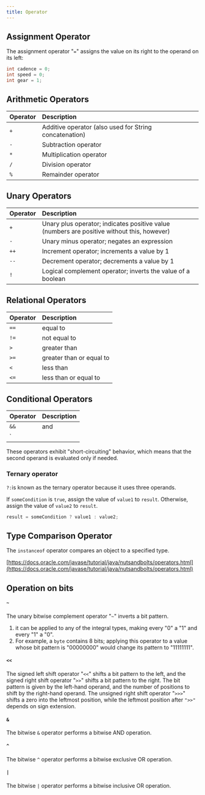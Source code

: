```yaml
---
title: Operator
---
```



## Assignment Operator

The assignment operator "`=`" assigns the value on its right to the operand on its left:

```java
int cadence = 0;
int speed = 0;
int gear = 1;
```

## Arithmetic Operators

| Operator | Description |
| :--- | :--- |
| `+` | Additive operator \(also used for String concatenation\) |
| `-` | Subtraction operator |
| `*` | Multiplication operator |
| `/` | Division operator |
| `%` | Remainder operator |

## Unary Operators

| Operator | Description |
| :--- | :--- |
| `+` | Unary plus operator; indicates positive value \(numbers are positive without this, however\) |
| `-` | Unary minus operator; negates an expression |
| `++` | Increment operator; increments a value by 1 |
| `--` | Decrement operator; decrements a value by 1 |
| `!` | Logical complement operator; inverts the value of a boolean |

## Relational Operators

| Operator | Description |
| :--- | :--- |
| `==` | equal to |
| `!=` | not equal to |
| `>` | greater than |
| `>=` | greater than or equal to |
| `<` | less than |
| `<=` | less than or equal to |

## Conditional Operators

| Operator | Description |
| :--- | :--- |
| `&&` | and |
| `||` | or |

These operators exhibit "short-circuiting" behavior, which means that the second operand is evaluated only if needed.

### Ternary operator

`?:`is known as the ternary operator because it uses three operands.

If `someCondition` is `true`, assign the value of `value1` to `result`. Otherwise, assign the value of `value2` to `result`.

```java
result = someCondition ? value1 : value2;
```

## Type Comparison Operator

The `instanceof` operator compares an object to a specified type.



[https://docs.oracle.com/javase/tutorial/java/nutsandbolts/operators.html](https://docs.oracle.com/javase/tutorial/java/nutsandbolts/operators.html)

## Operation on bits

#### `~`

The unary bitwise complement operator "`~`" inverts a bit pattern.

1. it can be applied to any of the integral types, making every "0" a "1" and every "1" a "0". 
2. For example, a `byte` contains 8 bits; applying this operator to a value whose bit pattern is "00000000" would change its pattern to "11111111".

#### `<<`

The signed left shift operator "`<<`" shifts a bit pattern to the left, and the signed right shift operator "`>>`" shifts a bit pattern to the right. The bit pattern is given by the left-hand operand, and the number of positions to shift by the right-hand operand. The unsigned right shift operator "`>>>`" shifts a zero into the leftmost position, while the leftmost position after `">>"` depends on sign extension.

#### `&`

The bitwise `&` operator performs a bitwise AND operation.

#### `^`

The bitwise `^` operator performs a bitwise exclusive OR operation.

#### `|`

The bitwise `|` operator performs a bitwise inclusive OR operation.